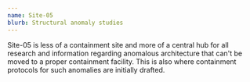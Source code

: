 ```yaml
---
name: Site-05
blurb: Structural anomaly studies
---
```


Site-05 is less of a containment site and more of a central hub for all research and information regarding anomalous architecture that can't be moved to a proper containment facility.
This is also where containment protocols for such anomalies are initially drafted.
